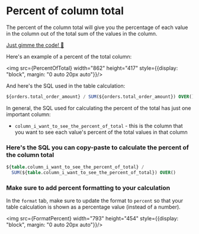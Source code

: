 
# Percent of column total

The percent of the column total will give you the percentage of each value in the column out of the total sum of the values in the column.

[Just gimme the code! 👾](#-heres-the-sql-you-can-copy-paste-to-calculate-the-percent-of-the-column-total)

Here's an example of a percent of the total column:

<img src={PercentOfTotal} width="862" height="417" style={{display: "block", margin: "0 auto 20px auto"}}/>

And here's the SQL used in the table calculation:

```sql
${orders.total_order_amount} / SUM(${orders.total_order_amount}) OVER()
```

In general, the SQL used for calculating the percent of the total has just one important column:

- `column_i_want_to_see_the_percent_of_total` - this is the column that you want to see each value's percent of the total values in that column

### Here's the SQL you can copy-paste to calculate the percent of the column total

```sql
${table.column_i_want_to_see_the_percent_of_total} / 
  SUM(${table.column_i_want_to_see_the_percent_of_total}) OVER()
```

### Make sure to add percent formatting to your calculation

In the `format` tab, make sure to update the format to `percent` so that your table calculation is shown as a percentage value (instead of a number).

<img src={FormatPercent} width="793" height="454" style={{display: "block", margin: "0 auto 20px auto"}}/>
